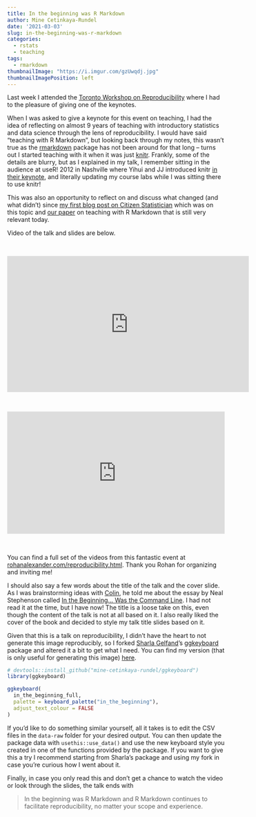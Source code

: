 ```yaml
---
title: In the beginning was R Markdown
author: Mine Cetinkaya-Rundel
date: '2021-03-03'
slug: in-the-beginning-was-r-markdown
categories:
  - rstats
  - teaching
tags: 
  - rmarkdown
thumbnailImage: "https://i.imgur.com/gzUwqdj.jpg"
thumbnailImagePosition: left
---
```


Last week I attended the [Toronto Workshop on Reproducibility](https://rohanalexander.com/reproducibility.html) where I had to the pleasure of giving one of the keynotes. 

When I was asked to give a keynote for this event on teaching, I had the idea of reflecting on almost 9 years of teaching with introductory statistics and data science through the lens of reproducibility. I would have said "teaching with R Markdown", but looking back through my notes, this wasn't true as the [rmarkdown](https://rmarkdown.rstudio.com/docs/) package has not been around for that long -- turns out I started teaching with it when it was just [knitr](https://yihui.org/knitr/). Frankly, some of the details are blurry, but as I explained in my talk, I remember sitting in the audience at useR! 2012 in Nashville where Yihui and JJ introduced knitr [in their keynote](https://slides.yihui.org/2012-knitr-RStudio.html), and literally updating my course labs while I was sitting there to use knitr!

This was also an opportunity to reflect on and discuss what changed (and what didn't) since [my first blog post on Citizen Statistician](http://www.citizen-statistician.org/2012/10/planting-seeds-of-reproducibility-with-knitr-and-markdown/) which was on this topic and [our  paper](https://escholarship.org/uc/item/90b2f5xh) on teaching with R Markdown that is still very relevant today.

Video of the talk and slides are below.

<br>

<center><iframe width="560" height="315" src="https://www.youtube.com/embed/ANH2tv2vkew" frameborder="0" allow="accelerometer; autoplay; clipboard-write; encrypted-media; gyroscope; picture-in-picture" allowfullscreen></iframe></center>

<br>

<div style="left: 0; width: 100%; height: 0; position: relative; padding-bottom: 56.1972%;"><iframe width="560" height="315" src="https://speakerdeck.com/player/6319af333f8049dbb98f0153bc53ebc4" style="border: 0; top: 0; left: 0; width: 100%; height: 100%; position: absolute;" allowfullscreen scrolling="no" allow="encrypted-media"></iframe></div>

<br>

You can find a full set of the videos from this fantastic event at [rohanalexander.com/reproducibility.html](https://rohanalexander.com/reproducibility.html). Thank you Rohan for organizing and inviting me!

I should also say a few words about the title of the talk and the cover slide. As I was brainstorming ideas with [Colin](http://www2.stat.duke.edu/~cr173/), he told me about the essay by Neal Stephenson called [In the Beginning... Was the Command Line](https://en.wikipedia.org/wiki/In_the_Beginning..._Was_the_Command_Line). I had not read it at the time, but I have now! The title is a loose take on this, even though the content of the talk is not at all based on it. I also really liked the cover of the book and decided to style my talk title slides based on it. 

Given that this is a talk on reproducibility, I didn't have the heart to not generate this image reproducibly, so I forked [Sharla Gelfand](https://sharla.party/)'s [ggkeyboard](https://github.com/sharlagelfand/ggkeyboard) package and altered it a bit to get what I need. You can find my version (that is only useful for generating this image) [here](https://github.com/mine-cetinkaya-rundel/ggkeyboard). 

```r
# devtools::install_github("mine-cetinkaya-rundel/ggkeyboard")
library(ggkeyboard)

ggkeyboard(
  in_the_beginning_full, 
  palette = keyboard_palette("in_the_beginning"), 
  adjust_text_colour = FALSE
)
```

If you'd like to do something similar yourself, all it takes is to edit the CSV files in the `data-raw` folder for your desired output. You can then update the package data with `usethis::use_data()` and use the new keyboard style you created in one of the functions provided by the package. If you want to give this a try I recommend starting from Sharla's package and using my fork in case you're curious how I went about it.

Finally, in case you only read this and don't get a chance to watch the video or look through the slides, the talk ends with

> In the beginning was R Markdown and R Markdown continues to facilitate reproducibility, 
no matter your scope and experience.
